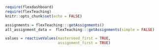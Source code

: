 
```r
require(flexdashboard)
require(flexTeaching)
knitr::opts_chunk$set(echo = FALSE)

assignments = flexTeaching:::getAssignments()
all_assignment_data =  flexTeaching:::getAssignments(simple = FALSE)

values = reactiveValues(masterseed_first = TRUE,
                        assignment_first = TRUE)

```